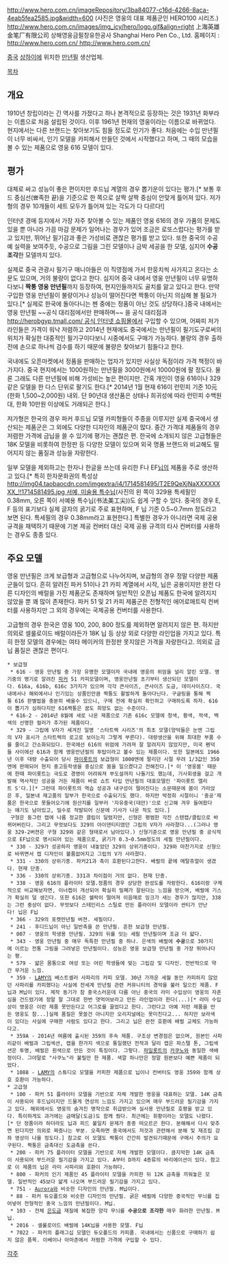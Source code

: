http://www.hero.com.cn/imageRepository/3ba84077-c16d-4266-8aca-4eab5fea2585.jpg&width=600
(사진은 영웅의 대표 제품군인 HERO100 시리즈.)
http://www.hero.com.cn/images/img_icy/hero/logo.gif&align=right
上海英雄金笔厂有限公司
상해영웅금필창유한공사
Shanghai Hero Pen Co., Ltd.
홈페이지 : [[http://www.hero.com.cn/ http://www.hero.com.cn/]]

[[중국]] [[상하이]]에 위치한 [[만년필]] 생산업체.

[[목차]]
== 개요 ==
1910년 창립이라는 긴 역사를 가졌다고 하나 본격적으로 등장하는 것은 1931년 화부라는 이름으로 처음 설립된 것이다. 이후 1961년 현재의 영웅이라는 이름으로 바뀌었다. 현지에서는 다른 브랜드는 찾아보기도 힘들 정도로 인기가 좋다. 처음에는 수입 만년필이 너무 비싸서, 인기 모델을 카피해서 만들던 것에서 시작했다고 하며, 그 때의 모습을 볼 수 있는 제품으로 영웅 616 모델이 있다. 

== 평가 ==
대체로 싸고 성능이 좋은 편이지만 후드닙 계열의 경우 뽑기운이 있다는 평가.[* 보통 후드 중심선(뾰족한 끝)을 기준으로 한 쪽으로 살짝 살짝 중심이 안맞게 틀어져 있다. 저가형의 경우 10개들이 세트 모두가 틀어져 있는 각도가 다 다르다!]

인터넷 경매 등지에서 가장 자주 찾아볼 수 있는 제품인 영웅 616의 경우 가품의 문제도 있을 뿐 아니라 가끔 마감 문제가 일어나는 경우가 있어 조금은 로또스럽다는 평가를 받고 있지만, 뛰어난 필기감과 좋은 가성비로 괜찮은 평가를 받고 있다. 또한 중국의 수공예 실력을 보여주듯, 수공으로 그림을 그린 모델이나 금박 세공을 한 모델, 심지어 '''수공 조각'''한 모델까지 있다. 

실제로 중국 관광시 필기구 매니아들은 이 직영점에 가서 한뭉치씩 사가지고 온다는 소문도 있으며, 거의 불량이 없다고 한다. 심지어 중국 내에서 영웅 만년필이 너무 유명하다보니 '''짝퉁 영웅 만년필'''까지 등장하여, 현지인들까지도 골치를 앓고 있다고 한다. 만약 구입한 영웅 만년필이 불량이거나 성능이 떨어진다면 짝퉁이 아닌지 의심해 볼 필요가 있다.[* 실제로 한국에 돌아다니는 펜 중에는 정품이 아닌 것도 상당하다.]중국 내에서는 영웅 만년필 ~~공식 대리점에서만 판매하며~~ 을 공식 대리점과 [[http://herobgyp.tmall.com/ 공식 인터넷 쇼핑몰]]에서 구입할 수 있으며, 어짜피 저가 라인들은 가격이 워낙 저렴하고 2014년 현재에도 중국에서는 만년필이 필기도구로써의 위치가 확실한 대중적인 필기구이다보니 시중에서도 구매가 가능하다. 불량의 경우 출하 전에 손으로 하나씩 검수를 하기 때문에 불량은 찾아보기 힘들다고 한다.

국내에도 오픈마켓에서 정품을 판매하는 업자가 있지만 사실상 독점이라 가격 책정이 바가지다. 중국 현지에서는 1000원하는 만년필을 3000원에서 10000원에 팔 정도다. 물론 그래도 다른 만년필에 비해 가성비는 높은 편이지만. 간혹 개인이 영웅 616이나 329같은 모델을 한 다스 단위로 팔기도 한다.[* 2014년 1월 현재 616이 런민피 기준 10元(한화 1,500~2,000원) 내외. 단 90년대 생산품은 상태나 희귀성에 따라 런민피 수백원대, 한화 10만원 이상에도 거래되곤 한다.]

저가형은 한국의 경우 파커 후드닙 모델 카피형들이 주종을 이루지만 실제 중국에서 생산되는 제품군은 그 외에도 다양한 디자인의 제품군이 많다. 중간 가격대 제품들의 경우 저렴한 가격에 금닙을 쓸 수 있기에 평가는 괜찮은 편. 한국에 소개되지 않은 고급형들은 18K 모델을 비롯하여 한정판 등 다양한 모델이 있으며 외국 명품 브랜드와 비교해도 떨어지지 않는 품질과 성능을 자랑한다. 

일부 모델을 제외하고는 한자나 한글을 쓰는데 유리한 F나 EF[[닙]]의 제품을 주로 생산하고 있다.[* 특히 한자문화권의 특성상 [[http://img04.taobaocdn.com/imgextra/i4/1714581495/T2E9QeXjNaXXXXXXXX_!!1714581495.jpg 서예, 미술용 특수닙]](사진의 왼 쪽이 329용 특세필인 0.38mm, 오른 쪽이 서예용 특수닙(书法美工尖))도 쉽게 구할 수 있다. 중국의 경우 E, F 등의 표기보다 실제 글자의 굵기로 주로 표현하며, F 닙 기준 0.5~0.7mm 정도라고 보면 된다. 특세필의 경우 0.38mm라고 표현한다.] 특별한 경우가 아니라면 국제 공용 규격을 채택하기 때문에 기본 제공 컨버터 대신 국제 공용 규격의 타사 컨버터를 사용하는 경우도 종종 있다.

== 주요 모델 ==
영웅 만년필은 크게 보급형과 고급형으로 나누어지며, 보급형의 경우 정말 다양한 제품군들이 있다. 흔히 알려진 파커 51이나 21 카피 계열에서 시작, 닙은 공용이지만 완전 다른 디자인의 배럴을 가진 제품군도 존재하며 일반적인 오픈닙 제품도 한국에 알려지지 않았을 뿐 꽤 많이 존재한다. 파커 51 및 21 카피 제품군은 전형적인 에어로매트릭 컨버터를 사용하지만 그 외의 경우에는 국제공용 컨버터를 사용한다. 

고급형의 경우 한국은 영웅 100, 200, 800 정도를 제외하면 알려지지 않은 편. 하지만 의외로 셀룰로이드 배럴이라든가 18K 닙 등 상상 외로 다양한 라인업을 가지고 있다. 특히 한정 모델의 경우에는 여타 메이커의 한정판 못지않은 가격을 자랑한다고. 의외로 금닙 품질은 괜찮은 편이다. 

 * 보급형 
  * 616 - 영웅 만년필 중 가장 유명한 모델이자 국내에 영웅의 위엄을 널리 알린 모델. 명기중의 명기로 알려진 [[파커]] 51 카피모델이며, 영웅만년필 초기부터 생산되던 모델이다. 616a, 616b, 616c 3가지가 있으며 각각 큰사이즈, 큰사이즈 도금, 데미사이즈다. 국내에서나 해외에서나 인기있는 상품인만큼 짝퉁도 활발하게 돌아다닌다. 구글링을 통해 짝퉁 616 판별법을 충분히 배울수 있으니, 구매 전에 확실히 확인하고 구매하도록 하자. 616이 뽑기가 심하다지만 616짝퉁은 꿈도 희망도 없는 수준이다.
  * 616-2 - 2014년 8월에 새로 나온 제품으로 기존 616c 모델에 청색, 황색, 적색, 백색의 선명한 컬러가 추가된 제품이다.
  * 329 - 그립에 V자가 세겨진 일명 '스타트렉 시리즈'의 최초 모델(양덕들은 눈엔 그립의 V자 표시가 스타트렉의 로고로 보이는지 그렇게 부른다). 대량생산을 위해 최대한 부품 수를 줄이고 간소화되있다. 한국에선 616의 위엄에 가려져 잘 알려지지 않았지만, 미국 펜덕들 사이에선 616과 함께 영웅만년필의 투탑이라고 볼수 있는 제품이다. 또한 일본에도 1966년 이후 대량 수출되어 당시 [[파이롯트]]의 보급형이 1000엔에 팔리던 시절 무려 1/3값인 350엔에 판매되어 현지 중고등학생을 중심으로 붐을 일으켰다고 전해진다.[* 이 '영웅붐' 때문에 한때 파이롯트는 극도로 경영이 어려워져 부도설까지 나돌기도 했는데, 기사회생을 걸고 개발해 역사적인 성공을 거든 제품이 바로 쇼트 타입 만년필의 대표모델인 '파이롯트 엘리트 S'다.][* 그런데 파이롯트의 역습 성공과 내구성이 떨어진다는 소문때문에 붐이 가라앉은 후, 일본내 재고품의 일부가 한국으로 수출되기도 했다. 하지만 박정희 시절이니 '중공'제품은 한국으로 못들어오기에 원산지를 일부러 '자유중국(대만)'으로 신고해 겨우 들여왔다는 얘기도 남아있고, 밀수로 적발되어 신문에 기사가 나온 적도 있다.]
  구형은 둥그런 캡에 나름 정교한 클립이 달렸지만, 신형은 평범한 각진 스텐캡/클립으로 바뀌어버린다. 그리고 무엇보다도 329의 아이덴티티였던 그립의 V자가 사라졌다...(그러나 영웅 329-2버젼은 구형 329와 같은 형태로서 남아있다.) 신형기준으로 영웅 만년필 중 공식적으로 EF닙으로 명시되어 있는 제품으로, 굵기가 0.3~0.5mm정도의 세필 만년필이다.
  * 330 - 329가 성공하자 영웅이 내놓았던 329의 상위기종이다. 329와 마찬가지로 신형으로 바뀌면서 캡 디자인이 볼품없어지고 그립의 V가 사라졌다.
  * 331 - 330의 상위기종. 파커21과 촉이 호환된다고한다. 베럴의 끝에 메탈쥬얼이 생겼다. 현재 단종.
  * 336 - 330의 상위기종. 331과 차이점이 거의 없다. 현재 단종.
  * 338 - 영웅 616의 플라이터 모델.정품의 경우 상당한 완성도를 자랑한다. 616이랑 구체적으로 비교해보자면, 이너켑이 개선되어 확실히 밀폐가 잘된다는 느낌을 받으며, 배럴에 기스가 확실히 덜 생긴다. 또한 616은 쉘락이 떨어져 이음매로 잉크가 새는 경우가 많지만, 338는 그런 중상이 없다. 무엇보다 스테인리스 스틸로 만든 플라이터 모델이라 싼티가 안난다! 닙은 F닙
  * 366 - 329의 포켓만년필 버젼. 세필이다.
  * 241 - 후디드닙이 아닌 일반촉을 쓴 만년필. 흔한 보급형 만년필.
  * 007 - 영웅의 학생용 만년필. 329의 뒤를 잇는 세필 만년필이며 조금 더 얇다.
  * 343 - 영웅 만년필 중 매우 독특한 만년필 중 하나. 은색의 배럴에 '''수공'''으로 30가지에 이르는 전통 그림을 그려넣은 만년필이다. 성능은 영웅 보급형 만년필 중 가장 뛰어나다는 평.
  * 579 - 얇은 몸통으로 여성 또는 어린 학생들에 맞는 그립감 및 디자인. 전반적으로 약간 무거운 느낌.
  * 359 - [[LAMY]]의 베스트셀러 사파리의 카피 모델. 30년 가까운 세월 동안 카피하지 않았던 사파리를 카피했다는 사실에 전세계 만년필 관련 커뮤니티의 경악을 불러 일으킨 제품. F닙과 M닙이 있다. 제작 동기가 참 중국스러운데 다름 아닌 중국의 라미 수입상이 영웅의 자존심을 건드렸기에 정말 말 그대로 한번 엿먹어보라고 만든 라인업이라 한다(...)[* 라미 수입상이 영웅은 이런 제품 못만든다고 어그로를 끌었다고 한다. 그런다고 아예 저런 제품을 만든 영웅도 참...]실제 품질은 못쓸건 아니지만 오리지널에는 못미친다고... 하지만 보라색이 있다는 사실에 구매한 사람도 있다고 한다. 그리고 닙은 완전 호환에 배럴 교체도 가능하다고.
  * 359A - 2014년 여름에 출시된 359의 후속 제품. 구조상 변경점은 없으며, 원본인 사파리같이 배럴과 그립섹션, 캡을 한가지 색으로 통일했던 전작과 달리 캡은 파스텔 톤, 그립섹션은 투명, 배럴은 흰색으로 만든 것이 특징이다. 그렇다. [[파일롯트]]의 [[카쿠노]]와 동일한 색배정이다. 그야말로 "사쿠노"라 불릴만 한 제품. 색깔 하나만은 정말 원본보다 예쁜 제품이 되었다.
  * 1088 - [[LAMY]]의 스튜디오 모델을 카피한 제품으로 닙이나 컨버터도 영웅 359와 함께 상호 호환이 가능하다.
 * 고급형
  * 100 - 파커 51 플라이터 모델을 기반으로 자체 개발한 영웅을 대표하는 모델. 14K 금촉이 사용되어 후드닙이지만 드물게 연성의 느낌도 가지고 있으며 매우 부드러운 필기감을 가지고 있다. 해외에서도 영웅의 숨겨진 명작으로 취급받으며 실사용 만년필로 호평을 받고 있다. 특이하게도 과거에는 금매달(도금)도 함께 줬다. 최근에는 휘황이라는 모델도 나왔다.[* 단 정품이라 하더라도 닙과 피드 불일치 문제가 종종 떠오르곤 한다. 분해해서 다시 맞추면 된다지만 의외로 짜증나는 부분. 오죽하면 중국에서도 저것과 관련해서 분해 및 재조립 강좌 영상이 나올 정도다.] 참고로 이 모델도 짝퉁이 간간히 발견되기때문에 구매시 주의가 요구된다. 짝퉁은 금촉대신 도금촉을 쓴다.
  * 200 - 파커 75 플라이터 모델을 기반으로 자체 개발한 모델이다. 큼지막한 14K 금촉이 사용되어 부드러운 필기감을 가지고 있다. A부터 D까지 4종류의 바리에이션이 있다. 참고로 이 제품의 닙은 라미 사파리와 호환이 가능하다.
  * 800 - 파커의 인기 제품인 45 플라이터 모델을 카피한 뒤 12K 금촉을 끼워놓은 모델. 일반적인 45보다 얇게 나오며 부드러운 필기감을 가지고 있다.
  * 751 - [[Aurora]]와 비슷한 디자인의 만년필. M닙이다.
  * 88 - 파커 듀오폴드와 비슷한 디자인의 만년필. 굵은 배럴에 다양한 중국적인 무늬를 집어넣어 전형적인 중국 느낌의 만년필이다. M닙.
  * 103 - 전체 [[은]][[도금]] 재질에 복잡한 양각 무늬를 '''수공으로 조각한''' 매우 화려한 만년필. M닙.
  * 2016 - 셀룰로이드 배럴에 14K닙을 사용한 모델. F닙
  * 7022 - 파커의 플래그십 모델인 듀오폴드의 카피품. 국내에서는 신품으로 구매하기 쉽지 않은 품목. 이베이나 아마존에서 저렴한 가격에 구입할 수 있다.
[[각주]]
